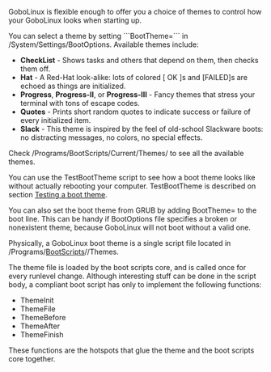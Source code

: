 GoboLinux is flexible enough to offer you a choice of 
themes to control how your GoboLinux looks when
starting up. 

You can select a theme by setting ```BootTheme=<ThemeName>``` in /System/Settings/BootOptions.
Available themes include:

* '''CheckList''' - Shows tasks and others that depend on them, then checks them off.
* '''Hat''' - A Red-Hat look-alike: lots of colored [ OK ]s and [FAILED]s are echoed as things are initialized.
* '''Progress''', '''Progress-II''', or '''Progress-III''' - Fancy themes that stress your terminal with tons of escape codes.
* '''Quotes''' - Prints short random quotes to indicate success or failure of every initialized item.
* '''Slack''' - This theme is inspired by the feel of old-school Slackware boots: no distracting messages, no colors, no special effects.

Check /Programs/BootScripts/Current/Themes/ to see all the available themes.

You can use the TestBootTheme script to see how a boot theme looks like without actually rebooting your computer. TestBootTheme is described on section [[Testing a boot theme]].

You can also set the boot theme from GRUB by adding BootTheme=<ThemeName> to the boot line. This can be handy if BootOptions file specifies a broken or nonexistent theme, because GoboLinux will not boot without a valid one.

Physically, a GoboLinux boot theme is a single script file located in /Programs/[[BootScripts]]/''<version>''/Themes.

The theme file is loaded by the boot scripts core, and is called once for every runlevel change. Although interesting stuff can be done in the script body, a compliant boot script has only to implement the following functions:

* ThemeInit
* ThemeFile
* ThemeBefore
* ThemeAfter
* ThemeFinish

These functions are the hotspots that glue the theme and the boot scripts core together.
